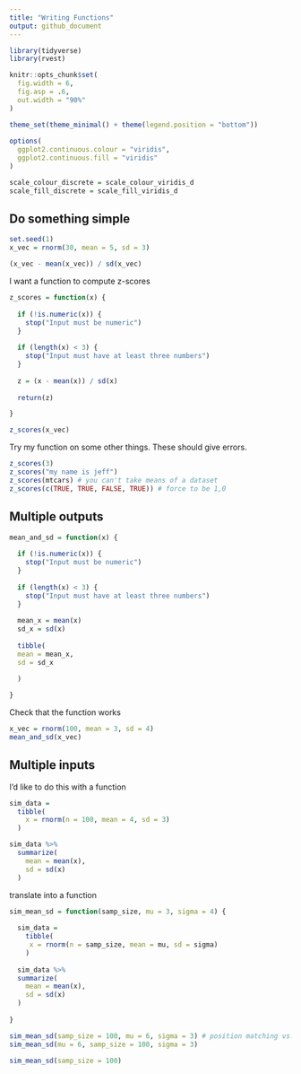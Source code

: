 ```yaml
---
title: "Writing Functions"
output: github_document
---
```


```r
library(tidyverse)
library(rvest)

knitr::opts_chunk$set(
  fig.width = 6,
  fig.asp = .6,
  out.width = "90%"
)

theme_set(theme_minimal() + theme(legend.position = "bottom"))
          
options(
  ggplot2.continuous.colour = "viridis",
  ggplot2.continuous.fill = "viridis"
)

scale_colour_discrete = scale_colour_viridis_d
scale_fill_discrete = scale_fill_viridis_d
```


## Do something simple

```r
set.seed(1)
x_vec = rnorm(30, mean = 5, sd = 3)

(x_vec - mean(x_vec)) / sd(x_vec)
```

I want a function to compute z-scores

```r
z_scores = function(x) {
  
  if (!is.numeric(x)) {
    stop("Input must be numeric")
  }
  
  if (length(x) < 3) {
    stop("Input must have at least three numbers")
  }
  
  z = (x - mean(x)) / sd(x)
  
  return(z)

}

z_scores(x_vec)
```

Try my function on some other things. These should give errors.

```r
z_scores(3)
z_scores("my name is jeff")
z_scores(mtcars) # you can't take means of a dataset
z_scores(c(TRUE, TRUE, FALSE, TRUE)) # force to be 1,0
```

## Multiple outputs

```r
mean_and_sd = function(x) {
  
  if (!is.numeric(x)) {
    stop("Input must be numeric")
  }
  
  if (length(x) < 3) {
    stop("Input must have at least three numbers")
  }
  
  mean_x = mean(x)
  sd_x = sd(x)
  
  tibble(
  mean = mean_x,
  sd = sd_x
  
  )

}
```

Check that the function works

```r
x_vec = rnorm(100, mean = 3, sd = 4)
mean_and_sd(x_vec)
```

## Multiple inputs

I'd like to do this with a function

```r
sim_data = 
  tibble(
    x = rnorm(n = 100, mean = 4, sd = 3)
  )

sim_data %>%
  summarize(
    mean = mean(x),
    sd = sd(x)
  )
```

translate into a function

```r
sim_mean_sd = function(samp_size, mu = 3, sigma = 4) {
  
  sim_data =
    tibble(
     x = rnorm(n = samp_size, mean = mu, sd = sigma)
    )
  
  sim_data %>%
  summarize(
    mean = mean(x),
    sd = sd(x)
  )
  
}

sim_mean_sd(samp_size = 100, mu = 6, sigma = 3) # position matching vs. name matching sim_mean_sd(samp_size = 100...)
sim_mean_sd(mu = 6, samp_size = 100, sigma = 3)

sim_mean_sd(samp_size = 100)
```







